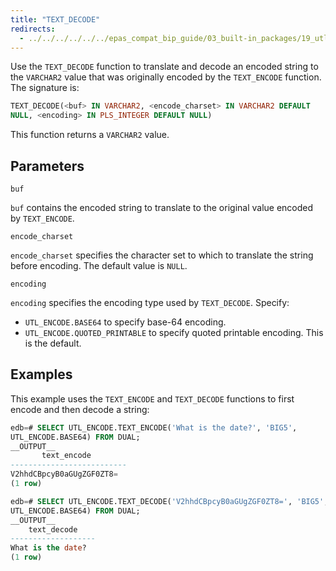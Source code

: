 ```yaml
---
title: "TEXT_DECODE"
redirects:
  - ../../../../../../epas_compat_bip_guide/03_built-in_packages/19_utl_encode/07_text_decode #generated for docs/epas/reorg-role-use-case-mode
---
```


Use the `TEXT_DECODE` function to translate and decode an encoded string to the `VARCHAR2` value that was originally encoded by the `TEXT_ENCODE` function. The signature is:

```sql
TEXT_DECODE(<buf> IN VARCHAR2, <encode_charset> IN VARCHAR2 DEFAULT
NULL, <encoding> IN PLS_INTEGER DEFAULT NULL)
```

This function returns a `VARCHAR2` value.

## Parameters

`buf`

 `buf` contains the encoded string to translate to the original value encoded by `TEXT_ENCODE`.

`encode_charset`

 `encode_charset` specifies the character set to which to translate the string before encoding. The default value is `NULL`.

`encoding`

 `encoding` specifies the encoding type used by `TEXT_DECODE`. Specify:

-   `UTL_ENCODE.BASE64` to specify base-64 encoding.
-   `UTL_ENCODE.QUOTED_PRINTABLE` to specify quoted printable encoding. This is the default.

## Examples

This example uses the `TEXT_ENCODE` and `TEXT_DECODE` functions to first encode and then decode a string:

```sql
edb=# SELECT UTL_ENCODE.TEXT_ENCODE('What is the date?', 'BIG5',
UTL_ENCODE.BASE64) FROM DUAL;
__OUTPUT__
       text_encode
--------------------------
V2hhdCBpcyB0aGUgZGF0ZT8=
(1 row)
```
```sql
edb=# SELECT UTL_ENCODE.TEXT_DECODE('V2hhdCBpcyB0aGUgZGF0ZT8=', 'BIG5',
UTL_ENCODE.BASE64) FROM DUAL;
__OUTPUT__
    text_decode
-------------------
What is the date?
(1 row)
```
